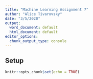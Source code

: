 ```yaml
---
title: "Machine Learning Assignment 7"
author: "Alice Tivarovsky"
date: "3/5/2020"
output: 
  word_document: default
  html_document: default
editor_options:
  chunk_output_type: console
---
```


## Setup
```r
knitr::opts_chunk$set(echo = TRUE)
```

